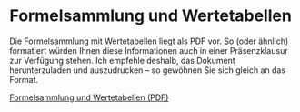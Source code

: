 # Formelsammlung und Wertetabellen {-}

Die Formelsammlung mit Wertetabellen liegt als PDF vor. So (oder ähnlich) formatiert würden Ihnen diese Informationen auch in einer Präsenzklausur zur Verfügung stehen. Ich empfehle deshalb, das Dokument herunterzuladen und auszudrucken -- so gewöhnen Sie sich gleich an das Format.

[Formelsammlung und Wertetabellen (PDF)](Formelsammlung und Wertetabellen.pdf){target="_blank"}
